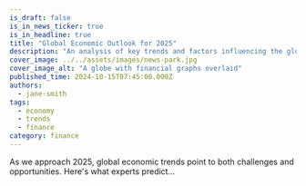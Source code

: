 ```yaml
---
is_draft: false
is_in_news_ticker: true
is_in_headline: true
title: "Global Economic Outlook for 2025"
description: "An analysis of key trends and factors influencing the global economy in the coming year."
cover_image: ../../assets/images/news-park.jpg
cover_image_alt: "A globe with financial graphs overlaid"
published_time: 2024-10-15T07:45:00.000Z
authors:
  - jane-smith
tags:
  - economy
  - trends
  - finance
category: finance
---
```

As we approach 2025, global economic trends point to both challenges and opportunities. Here's what experts predict...
